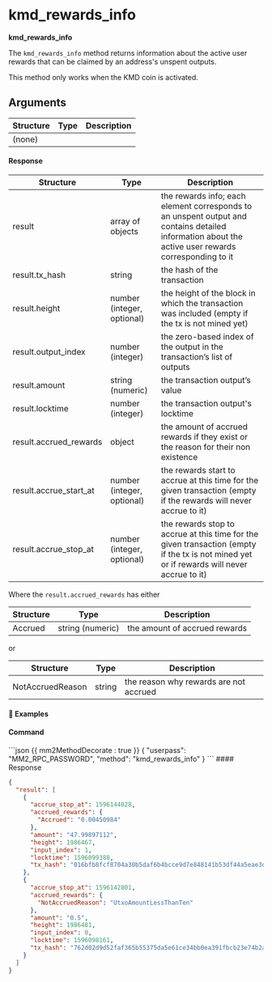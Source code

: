 
# kmd_rewards_info

**kmd_rewards_info**

The `kmd_rewards_info` method returns information about the active user rewards that can be claimed by an address's unspent outputs.

<Note>

This method only works when the KMD coin is activated.

</Note>

## Arguments

| Structure | Type | Description |
| --------- | ---- | ----------- |
| (none)    |      |             |

#### Response

| Structure              | Type                       | Description                                                                                                                                         |
| ---------------------- | -------------------------- | --------------------------------------------------------------------------------------------------------------------------------------------------- |
| result                 | array of objects           | the rewards info; each element corresponds to an unspent output and contains detailed information about the active user rewards corresponding to it |
| result.tx_hash         | string                     | the hash of the transaction                                                                                                                         |
| result.height          | number (integer, optional) | the height of the block in which the transaction was included (empty if the tx is not mined yet)                                                    |
| result.output_index    | number (integer)           | the zero-based index of the output in the transaction’s list of outputs                                                                             |
| result.amount          | string (numeric)           | the transaction output’s value                                                                                                                      |
| result.locktime        | number (integer)           | the transaction output's locktime                                                                                                                   |
| result.accrued_rewards | object                     | the amount of accrued rewards if they exist or the reason for their non existence                                                                   |
| result.accrue_start_at | number (integer, optional) | the rewards start to accrue at this time for the given transaction (empty if the rewards will never accrue to it)                                   |
| result.accrue_stop_at  | number (integer, optional) | the rewards stop to accrue at this time for the given transaction (empty if the tx is not mined yet or if rewards will never accrue to it)          |

Where the `result.accrued_rewards` has either

| Structure | Type             | Description                   |
| --------- | ---------------- | ----------------------------- |
| Accrued   | string (numeric) | the amount of accrued rewards |

or

| Structure        | Type   | Description                            |
| ---------------- | ------ | -------------------------------------- |
| NotAccruedReason | string | the reason why rewards are not accrued |

#### 📌 Examples

#### Command

<CodeGroup title="" tag="POST" label="kmd_rewards_info">
```json {{ mm2MethodDecorate : true }}
{
  "userpass": "MM2_RPC_PASSWORD",
  "method": "kmd_rewards_info"
}
```
</CodeGroup>


<CollapsibleSection expandedText='Hide Response' collapsedText='Show Response'>
#### Response

```json
{
  "result": [
    {
      "accrue_stop_at": 1596144028,
      "accrued_rewards": {
        "Accrued": "0.00450984"
      },
      "amount": "47.99897112",
      "height": 1986467,
      "input_index": 1,
      "locktime": 1596099388,
      "tx_hash": "016bfb8fcf8704a30b5daf6b4bcce9d7e848141b53df44a5eae3db4279227401"
    },
    {
      "accrue_stop_at": 1596142801,
      "accrued_rewards": {
        "NotAccruedReason": "UtxoAmountLessThanTen"
      },
      "amount": "0.5",
      "height": 1986481,
      "input_index": 0,
      "locktime": 1596098161,
      "tx_hash": "762d02d9d52faf365b55375da5e61ce34bb0ea391fbcb23e74b2adf8165f1bbb"
    }
  ]
}
```

</CollapsibleSection>

